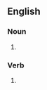 {{also|bandaids}}
==English==

===Noun===
{{head|en|noun form}}

# {{plural of|band-aid|lang=en}}

===Verb===
{{head|en|verb form}}

# {{en-third-person singular of|band-aid}}